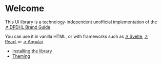 
<Meta title="00_Welcome/01_Welcome" component={null} />

# Welcome

This UI library is a technology-independent unofficial implementation of the [↗ DPDHL Brand Guide](https://www.dpdhl-brands.com/dpdhl-group/en.html).

You can use it in vanilla HTML, or with frameworks such as [↗ Svelte](https://svelte.dev/), [↗ React](https://reactjs.org/) or [↗ Angular](https://angular.io/.) 


- [Installing the library](/story/00-welcome-02-install--page)
- [Theming](/story/01-theme-variables--page)